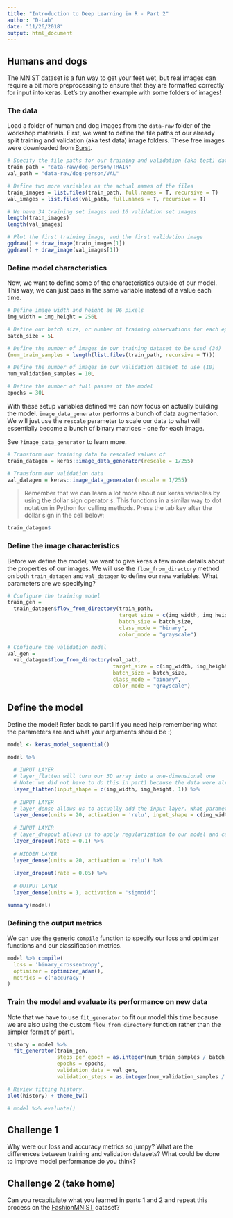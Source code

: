 ```yaml
---
title: "Introduction to Deep Learning in R - Part 2"
author: "D-Lab"
date: "11/26/2018"
output: html_document
---
```


## Humans and dogs

The MNIST dataset is a fun way to get your feet wet, but real images can require a bit more preprocessing to ensure that they are formatted correctly for input into keras. Let's try another example with some folders of images! 

### The data

Load a folder of human and dog images from the `data-raw` folder of the workshop materials. First, we want to define the file paths of our already split training and validation (aka test data) image folders. These free images were downloaded from [Burst](https://burst.shopify.com/).
```r
# Specify the file paths for our training and validation (aka test) data
train_path = "data-raw/dog-person/TRAIN"
val_path = "data-raw/dog-person/VAL"

# Define two more variables as the actual names of the files
train_images = list.files(train_path, full.names = T, recursive = T)
val_images = list.files(val_path, full.names = T, recursive = T)

# We have 34 training set images and 16 validation set images
length(train_images)
length(val_images)

# Plot the first training image, and the first validation image
ggdraw() + draw_image(train_images[1])
ggdraw() + draw_image(val_images[1])
```

### Define model characteristics
Now, we want to define some of the characteristics outside of our model. This way, we can just pass in the same variable instead of a value each time. 
```r
# Define image width and height as 96 pixels
img_width = img_height = 256L

# Define our batch size, or number of training observations for each epoch, as 5
batch_size = 5L

# Define the number of images in our training dataset to be used (34)
(num_train_samples = length(list.files(train_path, recursive = T)))

# Define the number of images in our validation dataset to use (10)
num_validation_samples = 10L

# Define the number of full passes of the model 
epochs = 30L
```

With these setup variables defined we can now focus on actually building the model. `image_data_generator` performs a bunch of data augmentation. We will just use the `rescale` parameter to scale our data to what will essentially become a bunch of binary matrices - one for each image. 

See `?image_data_generator` to learn more. 
```r
# Transform our training data to rescaled values of 
train_datagen = keras::image_data_generator(rescale = 1/255)

# Transform our validation data
val_datagen = keras::image_data_generator(rescale = 1/255)
```

> Remember that we can learn a lot more about our keras variables by using the dollar sign operator `$`. This functions in a similar way to dot notation in Python for calling methods. Press the tab key after the dollar sign in the cell below:

```r
train_datagen$
```

### Define the image characteristics
Before we define the model, we want to give keras a few more details about the properties of our images. We will use the `flow_from_directory` method on both `train_datagen` and `val_datagen` to define our new variables. What parameters are we specifying?

```r
# Configure the training model
train_gen =
  train_datagen$flow_from_directory(train_path,
                                    target_size = c(img_width, img_height),
                                    batch_size = batch_size,
                                    class_mode = "binary",
                                    color_mode = "grayscale")

# Configure the validation model
val_gen =
  val_datagen$flow_from_directory(val_path,
                                  target_size = c(img_width, img_height),
                                  batch_size = batch_size,
                                  class_mode = "binary",
                                  color_mode = "grayscale")
```

## Define the model
Define the model! Refer back to part1 if you need help remembering what the parameters are and what your arguments should be :) 

```r
model <- keras_model_sequential() 

model %>% 
  
  # INPUT LAYER
  # layer_flatten will turn our 3D array into a one-dimensional one
  # Note: we did not have to do this in part1 because the data were already flattened
  layer_flatten(input_shape = c(img_width, img_height, 1)) %>%
  
  # INPUT LAYER
  # layer_dense allows us to actually add the input layer. What parameters are we specifying?
  layer_dense(units = 20, activation = 'relu', input_shape = c(img_width, img_height)) %>% 
  
  # INPUT LAYER 
  # layer_dropout allows us to apply regularization to our model and can apply to all layers
  layer_dropout(rate = 0.1) %>% 
  
  # HIDDEN LAYER 
  layer_dense(units = 20, activation = 'relu') %>%
  
  layer_dropout(rate = 0.05) %>%
  
  # OUTPUT LAYER
  layer_dense(units = 1, activation = 'sigmoid')

summary(model)
```

### Defining the output metrics

We can use the generic `compile` function to specify our loss and optimizer functions and our classification metrics. 

```r
model %>% compile(
  loss = 'binary_crossentropy',
  optimizer = optimizer_adam(),
  metrics = c('accuracy')
)
```

### Train the model and evaluate its performance on new data

Note that we have to use `fit_generator` to fit our model this time because we are also using the custom `flow_from_directory` function rather than the simpler format of part1. 

```r
history = model %>%
  fit_generator(train_gen,
                steps_per_epoch = as.integer(num_train_samples / batch_size),
                epochs = epochs,
                validation_data = val_gen,
                validation_steps = as.integer(num_validation_samples / batch_size))

# Review fitting history.
plot(history) + theme_bw()
```

```r
# model %>% evaluate()
```

## Challenge 1
Why were our loss and accuracy metrics so jumpy? What are the differences between training and validation datasets? What could be done to improve model performance do you think? 

## Challenge 2 (take home)
Can you recapitulate what you learned in parts 1 and 2 and repeat this process on the [FashionMNIST](https://www.kaggle.com/zalando-research/fashionmnist/home) dataset? 


